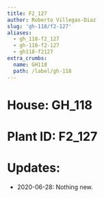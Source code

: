 ```yaml
---
title: F2_127
author: Roberto Villegas-Diaz
slug: 'gh-118/f2-127'
aliases:
  - gh_118-f2_127
  - gh-118-f2-127
  - gh118-f2127
extra_crumbs:
  name: GH118
  path: /label/gh-118
---
```


# **House**: GH_118
# **Plant ID**: F2_127
# **Updates**: 
 - 2020-06-28: Nothing new.
